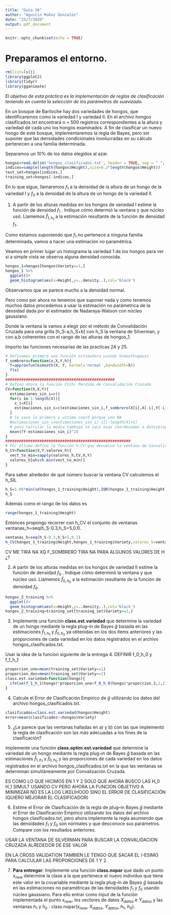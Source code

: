 ```yaml
---
title: "Guia 26"
author: "Agustin Muñoz Gonzalez"
date: "25/7/2020"
output: pdf_document
---
```


```r
knitr::opts_chunk$set(echo = TRUE)
```

# Preparamos el entorno.

```r
rm(list=ls())
library(ggplot2)
library(tidyr)
library(gganimate)
```

*El objetivo de esta práctica es la implementación de reglas de clasificación teniendo en
cuenta la selección de los parámetros de suavizado.*

En un bosque de Bariloche hay dos variedades de hongos, que identificaremos como la
variedad I y variedad II. En el archivo hongos clasificados.txt encontrará n = 500 registros
correspondientes a la altura y variedad de cada uno los hongos examinados. A fin de clasificar un nuevo hongo de este bosque, implementaremos la regla de Bayes, pero sin suponer que las densidades condicionales involucradas en su cálculo pertenecen a una familia determinada.

\underline{Preliminar}

Separamos un 10% de los datos elegidos al azar.

```r
hongos=read.delim('hongos_clasificados.txt', header = TRUE, sep = " ", dec = ".")
indices=sample(length(hongos$Height),size=0.2*length(hongos$Height))
test_set=hongos[indices,]
training_set=hongos[-indices,]
```

En lo que sigue, llamaremos $f_1$ a la densidad de la altura de un hongo de la variedad I y $f_0$ a la densidad de la altura de un hongo de la variedad II.

1. A partir de los alturas medidas en los hongos de variedad I estime la función de densidad
$f_1$ . Indique cómo determió la ventana y que núcleo usó. Llamemos $\widehat{f}_{1,h_1}$ a la estimación resultante de la función de densidad $f_1$.

\underline{Resolución:}

Como estamos suponiendo que $f_1$ no pertenece a ninguna familia determinada, vamos a hacer una estimación no paramétrica. 

Veamos en primer lugar un histograma la variedad 1 de los hongos para ver si a simple vista se observa alguna densidad conocida.

```r
hongos_1=hongos[hongos$Variety==1,]
hongos_1 %>% 
  ggplot()+
  geom_histogram(aes(x=Height,y=..density..),col='black')
```

Observamos que se parece mucho a la densidad normal. 

Pero como por ahora no tenemos que suponer nada y como tenemos muchos datos procedemos a usar la estimación no parámetrica de la densidad dada por el estimador de Nadaraya-Watson con núcleo gaussiano.

Donde la ventana la vamos a elegir por el método de Convalidación Cruzada para una grilla [h_S-a,h_S+b] con h_S la ventana de Silverman, y con a,b coherentes con el rango de las alturas de hongos_1.

Importo las funciones necesarias de las practicas 24 y 25.

```r
# Definamos primero una función estimadora usando ksmooth=gauss
f_sombrero=function(x,X,Y,h){
  f=approxfun(ksmooth(X, Y, kernel='normal',bandwidth=h))
  f(x)
}
################################################
# Defino ahora la función CV(h) Pérdida de Convalidación Cruzada
CV=function(h,X,Y){
  estimaciones_sin_i=c()
  for(i in 1:length(X)){
    x_i=X[i]
    estimaciones_sin_i=c(estimaciones_sin_i,f_sombrero(X[i],X[-i],Y[-i],h))
  }
  # le saco la primera y ultima coord porque son NA
  #estimaciones_sin_i=estimaciones_sin_i[-1][-length(X)+1]
  # para calcular la media tambien le saco esas coordenadas a datos$logratio
  mean((Y-estimaciones_sin_i)^2)
}
#######################################################
# Por último defino la función h_CV que devuelve la ventana de Convalidación Cruzada.
h_CV=function(X,Y,valores_h){
  vect_to_min=sapply(valores_h,CV,X,Y)
  valores_h[which.min(vect_to_min)]
}
```

Para saber alrededor de qué número buscar la ventana CV calculemos el h_SIL
```r
h_S=1.06*min(sd(hongos_1_training$Height),IQR(hongos_1_training$Height)/1.349)/(length(hongos_1_training$Height)^(1/5))
h_S
```
Además como el rango de los datos es
```r
range(hongos_1_training$Height)
```
Entonces propongo recorrer con h_CV el conjunto de ventanas ventanas_h=seq(h_S-0.3,h_S+5,0.1).
```r
ventanas_h=seq(h_S-0.3,h_S+5,0.1)
h_CV(hongos_1_training$Height,hongos_1_training$Variety,valores_h=ventanas_h)
```
CV ME TIRA NA XQ F_SOMBRERO TIRA NA PARA ALGUNOS VALORES DE H ¿?


2. A partir de los alturas medidas en los hongos de variedad II estime la función de
densidad $f_0$ . Indique cómo determinó la ventana y que núcleo usó. Llamemos $\widehat{f}_{0,h_0}$ a la estimación resultante de la función de densidad $f_0$.

\underline{Resolución:}

```r
hongos_2_training %>% 
  ggplot()+
  geom_histogram(aes(x=Height,y=..density..),col='black')
hongos_2_training=training_set[training_set$Variety==2,]
```


3. Implemente una función **class.est.variedad** que determine la variedad de un hongo
mediante la regla plug–in de Bayes $\widehat{g}$ basada en las estimaciones $\widehat{f}_{1,h_1}$ y $\widehat{f}_{0,h_0}$ ya obtenidas en los dos ítems anteriores y las proporciones de cada variedad en los datos registrados en el archivo hongos_clasificados.txt.

\underline{Resolución:}

Usar la idea de la funcion siguiente de la entrega 4. DEFINIR f_0_h_0 y f_1_h_1

```r
proporcion_uno=mean(training_set$Variety==1)
proporcion_dos=mean(training_set$Variety==2)
class.est.variedad=function(hongo){
  ifelse(f_1_h_1(hongo)*proporcion_uno>f_0_h_0(hongo)*proporcion_2,1,2)
}
```


4. Calcule el Error de Clasificación Empírico de $\widehat{g}$ utilizando los datos del archivo hongos_clasificados.txt.

\underline{Resolución:}

```r
clasificados=class.est.variedad(hongos$Height)
error=mean(clasificados!=hongos$Variety)
```


5. ¿Le parece que las ventanas halladas en a) y b) con las que implementó la regla de clasificación son las más adecuadas a los fines de la clasificación?

Implemente una función **class.optim.est.variedad** que determine la variedad de un hongo mediante la regla plug–in de Bayes $\widehat{g}$ basada en las estimaciones $\widehat{f}_{1,h_1}$ y $\widehat{f}_{0,h_0}$ y las proporciones de cada variedad en los datos registrados en el archivo hongos_clasificados.txt en la que las ventanas se determinan simultáneamente por Convalización Cruzada.

\underline{Resolución:}

ES COMO LO QUE HICIMOS EN 1 Y 2 SOLO QUE AHORA BUSCO LAS H_0 H_1 SIMULT USANDO CV PERO AHORA LA FUNCION OBJETIVO A MINIMIZAR NO ES LA LOG LIKELIHOOD SINO EL ERROR DE CLASIFICACIÓN (QUIERO MEJORAR EL CLASIFICADOR)

6. Estime el Error de Clasificación de la regla de plug–in Bayes $\widehat{g}$ mediante el Error de Clasificación Empírico utilizando los datos del archivo hongos clasificados.txt, pero ahora implemente la regla asumiendo que las densidades $f_1$ y $f_0$ son normales y que
desconoce sus parámetros. Compare con los resultados anteriores.

\underline{Resolución:}

USAR LA VENTANA DE SILVERMAN PARA BUSCAR LA CONVALIDACION CRUZADA ALREDEDOR DE ESE VALOR

EN LA CROSS VALIDATION TAMBIEN LE TENGO QUE SACAR EL I-ESIMO PARA CALCULAR LAS PROPORCIONES DE 1 Y 2.

7. **Para entregar**: Implemente una función **class.nopar** que dado un punto $x_{new}$ determine la clase a la que pertenece el nuevo individuo que tiene este valor en la covariable mediante la regla plug–in de Bayes $\widehat{g}$ basada en las estimaciones no paramétricas de las densidades $f_1$ y $f_0$ usando núcleo gaussiano. Para ello entrar como input de la función implementada el punto $x_{new}$, los vectores de datos $X_{datos}$ e $Y_{datos}$ y las ventanas $h_1$ y $h_0$ : class.nopar($x_{new}$, $X_{datos}$, $Y_{datos}$, $h_1$, $h_0$).

\underline{Resolución:}

